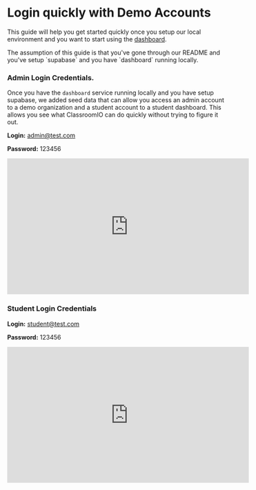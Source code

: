 
# Login quickly with Demo Accounts

This guide will help you get started quickly once you setup our local environment and you want to start using the [dashboard](https://peopletalk.io).

<Callout>
  The assumption of this guide is that you've gone through our README and you've setup `supabase`
  and you have `dashboard` running locally.
</Callout>

### Admin Login Credentials.

Once you have the `dashboard` service running locally and you have setup supabase, we added seed data that can allow you access an admin account to a demo organization and a student account to a student dashboard. This allows you see what ClassroomIO can do quickly without trying to figure it out.

**Login:** admin@test.com

**Password:** 123456

<div className="nx-w-full nx-flex nx-items-center nx-justify-center">
  <iframe
    width="560"
    height="315"
    src="https://www.youtube.com/embed/RfE4tQ_BEds?si=uXpYKokMg4SWMkQX"
    title="YouTube video player"
    frameborder="0"
    allow="accelerometer; autoplay; clipboard-write; encrypted-media; gyroscope; picture-in-picture; web-share"
    className="nx-my-4 nx-rounded-md"
    allowfullscreen
  ></iframe>
</div>

### Student Login Credentials

**Login:** student@test.com

**Password:** 123456

<div className="nx-w-full nx-flex nx-items-center nx-justify-center">
  <iframe
    width="560"
    height="315"
    src="https://www.youtube.com/embed/FG7B9rKjVi4?si=TeY088zf8OsELocC"
    title="YouTube video player"
    frameborder="0"
    allow="accelerometer; autoplay; clipboard-write; encrypted-media; gyroscope; picture-in-picture; web-share"
    className="nx-my-4 nx-rounded-md"
    allowfullscreen
  ></iframe>
</div>
